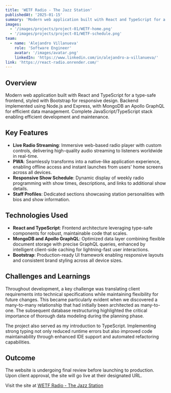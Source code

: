 ```yaml
---
title: 'WETF Radio - The Jazz Station'
publishedAt: '2025-01-15'
summary: 'Modern web application built with React and TypeScript for a type-safe frontend, styled with Bootstrap for responsive design. Backend implemented using Node.js and Express, with MongoDB as the document database. Complete JavaScript/TypeScript stack enabling efficient development and maintenance.'
images:
  - '/images/projects/project-01/WETF-home.png'
  - '/images/projects/project-01/WETF-schedule.png'
team:
  - name: 'Alejandro Villanueva'
    role: 'Software Engineer'
    avatar: '/images/avatar.png'
    linkedIn: 'https://www.linkedin.com/in/alejandro-a-villanueva/'
link: 'https://react-radio.onrender.com/'
---
```


## Overview

Modern web application built with React and TypeScript for a type-safe frontend, styled with Bootstrap for responsive design. Backend implemented using Node.js and Express, with MongoDB an Apollo GraphQL for efficient data management. Complete JavaScript/TypeScript stack enabling efficient development and maintenance.

## Key Features

- **Live Radio Streaming**: Immersive web-based radio player with custom controls, delivering high-quality audio streaming to listeners worldwide in real-time.
- **PWA**: Seamlessly transforms into a native-like application experience, enabling offline access and instant launches from users' home screens across all devices.
- **Responsive Show Schedule**: Dynamic display of weekly radio programming with show times, descriptions, and links to additional show details.
- **Staff Profiles**: Dedicated sections showcasing station personalities with bios and show information.

## Technologies Used

- **React and TypeScript**: Frontend architecture leveraging type-safe components for robust, maintainable code that scales.
- **MongoDB and Apollo GraphQL**: Optimized data layer combining flexible document storage with precise GraphQL queries, enhanced by intelligent client-side caching for lightning-fast user interactions.
- **Bootstrap**: Production-ready UI framework enabling responsive layouts and consistent brand styling across all device sizes.

## Challenges and Learnings

Throughout development, a key challenge was translating client requirements into technical specifications while maintaining flexibility for future changes. This became particularly evident when we discovered a many-to-many relationship that had initially been architected as many-to-one. The subsequent database restructuring highlighted the critical importance of thorough data modeling during the planning phase.

The project also served as my introduction to TypeScript. Implementing strong typing not only reduced runtime errors but also improved code maintainability through enhanced IDE support and automated refactoring capabilities.

## Outcome

The website is undergoing final review before launching to production. Upon client approval, the site will go live at their designated URL.

Visit the site at <a href='https://react-radio.onrender.com/' target='_blank' rel='noopener noreferrer'>WETF Radio - The Jazz Station</a>

